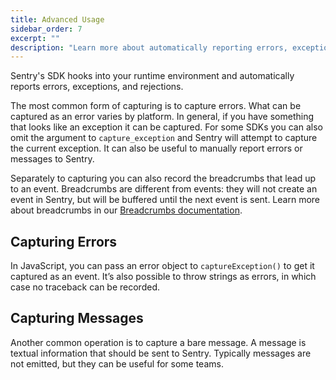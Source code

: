 ```yaml
---
title: Advanced Usage
sidebar_order: 7
excerpt: ""
description: "Learn more about automatically reporting errors, exceptions, and rejections as well as how to manually capture errors and enable message capture."
---
```


Sentry's SDK hooks into your runtime environment and automatically reports errors, exceptions, and rejections.

The most common form of capturing is to capture errors. What can be captured as an error varies by platform. In general, if you have something that looks like an exception it can be captured. For some SDKs you can also omit the argument to `capture_exception` and Sentry will attempt to capture the current exception. It can also be useful to manually report errors or messages to Sentry.

<PlatformContent includePath="automatic-handlers" />

Separately to capturing you can also record the breadcrumbs that lead up to an event. Breadcrumbs are different from events: they will not create an event in Sentry, but will be buffered until the next event is sent. Learn more about breadcrumbs in our [Breadcrumbs documentation](/platforms/javascript/enriching-error-data/breadcrumbs/).

## Capturing Errors

In JavaScript, you can pass an error object to `captureException()` to get it captured as an event. It’s also possible to throw strings as errors, in which case no traceback can be recorded.

<PlatformContent includePath="capture-error" />

## Capturing Messages

Another common operation is to capture a bare message. A message is textual information that should be sent to Sentry. Typically messages are not emitted, but they can be useful for some teams.

<PlatformContent includePath="capture-message" />
